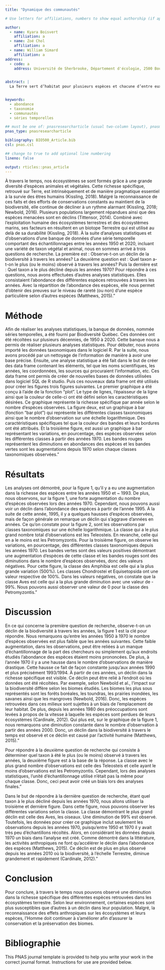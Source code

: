 ```yaml
---
title: "Dynamique des communautés"

# Use letters for affiliations, numbers to show equal authorship (if applicable) and to indicate the corresponding author

author:
  - name: Kyara Boisvert
    affiliation: a
  - name: Zoé Chol
    affiliation: a
  - name: William Simard
    affiliation: a
address:
  - code: a
    address: Université de Sherbrooke, Département d'écologie, 2500 Boulevard de l'Université, Sherbrooke, Québec, J1N 3C6
  

abstract: |
  La Terre sert d’habitat pour plusieurs espèces et chacune d’entre eux ont une importance. Les écosystèmes retrouvés sur notre planète permettent d’assurer la survie des êtres humains. Cependant, plusieurs personnes ont des désirs plus grand que la survie, ce qui cause la destruction des écosystèmes, causant ainsi des déclins dans les différentes populations ou même l’extinction de certaines espèces. De cette façon, des études sur la biodiversité son possible afin d’observer l’état de celle-ci pour ensuite sensibiliser, conserver et préserver les écosystèmes. Aussi, des analyses statistiques permettent d’obtenir de l’information importantes afin de confirmer ou d’infirmer des prémisses.


keywords:
  - abondance
  - taxonomie
  - communautés
  - séries temporelles

## must be one of: pnasresearcharticle (usual two-column layout), pnasmathematics (one column layout), or pnasinvited (invited submissions only)
pnas_type: pnasresearcharticle

bibliography: BIO500_Article.bib
csl: pnas.csl

## change to true to add optional line numbering
lineno: false

output: rticles::pnas_article
---
```


À travers le temps, nos écosystèmes se sont formés grâce à une grande diversité d’espèces animales et végétales. Cette richesse spécifique, retrouvé sur Terre, est intrinsèquement et de manière pragmatique essentiel à la survie des êtres humains (Kissling, 2018). Malgré la reconnaissance de ces faits et des efforts de conservations constants au maintient de la biodiversité, elle continue de décliner à un rythme alarmant (Kissling, 2018; Newbold, 2016). Plusieurs populations largement répandues ainsi que des espèces menacées sont en déclins (Tittensor, 2014). Combiné avec l’exploitation humaine des écosystèmes terrestres et des écosystèmes marins, ses facteurs en résultent en un biotope Terrestre qui est utilisé au delà de sa durabilité (Kissling, 2018). À la suite d’analyses statistiques et d’observations d’une banque de données d’une série temporelle comportant des échantillonnages entre les années 1950 et 2020, incluant une variété de taxon végétal et animal, nous en sommes arrivé à trois questions de recherche. La première est : Observe-t-on un déclin de la biodiversité à travers les années? La deuxième question est : Quel taxon a-t-on le plus (ou le moins) observé à travers les années? Puis la dernière est : Quel taxon a le plus décliné depuis les années 1970? Pour répondre à ces questions, nous avons effectuées d’autres analyses statistiques. Elles consistaient l’abondance des différentes espèces retrouvées à travers les années. Avec la répartition de l’abondance des espèces, elle nous permet d’obtenir des preuves sur le niveau de rareté (ou non) d’une espèce particulière selon d’autres espèces (Matthews, 2015)."


# Méthode

Afin de réaliser les analyses statistiques, la banque de données, nommée séries temporelles, a été fourni par Biodiversité Québec. Ces données ont été récoltées sur plusieurs décennies, de 1950 à 2020. Cette banque nous a permis de réaliser plusieurs analyses statistiques. Pour débuter, nous avons importé les données taxonomiques dans le logiciel R. Par la suite, nous avons procédé par un nettoyage de l’information de manière à avoir une base précise. Ensuite, une analyse statistique a été fait dans le but de créer des data frame contenant les éléments, tel que les noms scientifiques, les années, les coordonnées, les sources qui procuraient l’information, etc. Ces data frame ont permis de créer de nouvelles bases de données utilisées dans logiciel SQL de R studio. Puis ces nouveaux data frame ont été utilisés pour créer les figures trois figures suivantes. Le premier graphique a été conçu à l’aide de la fonction “plot”. Le type de lignes, l’épaisseur de la ligne ainsi que la couleur de celle-ci ont été défini selon les caractéristiques désirées. Ce graphique représente la richesse spécifique par année selon le nombre d’espèces observées. La figure deux, est un graphique à bar (fonction “bar plot”) qui représente les différentes classes taxonomiques ainsi que le nombre d’observation sur une échelle logarithmique. Des caractéristiques spécifiques tel que la couleur des bandes et leurs bordures ont été attribués. Et la troisième figure, est aussi un graphique à bar représentant les variations, en pourcentage, des espèces observées selon les différentes classes à partir des années 1970. Les bandes rouges représentent les diminutions en abondances des espèces et les bandes vertes sont les augmentations depuis 1970 selon chaque classes taxonomiques observées." 


# Résultats

Les analyses ont démontré, pour la figure 1, qu’il y a eu une augmentation dans la richesse des espèces entre les années 1950 et ~ 1993. De plus, nous observons, sur la figure 1, une forte augmentation du nombre d’espèces observées lors des années 1970. Cependant, nous pouvons aussi voir un déclin dans l’abondance des espèces à partir de l’année 1995. À la suite de cette année, 1995, il y a quelques hausses d’espèces observées, mais de façon générale on remarque un déclin qui s’aggrave d’années en années. Ce qu’on constate pour la figure 2, sont les observations par classes taxonomiques sur une échelle logarithmique. La classe qui a le plus grand nombre total d’observations est les Teleosteis. En revanche, celle qui en a le moins est les Petromyzontis. Pour la troisième figure, on observe les variations, en pourcentage, des différentes classes taxonomiques depuis les années 1970. Les bandes vertes sont des valeurs positives démontrant une augmentation d’espèces de cette classe et les bandes rouges sont des diminutions dans le nombre d’espèces observées, donc des valeurs négatives. Pour cette figure, la classe des Amphibia est celle qui a la plus grande variation (500%). Les classes Chondrostei et Equisetopsida ont une valeur respective de 100%. Dans les valeurs négatives, on constate que la classe Aves est celle qui a la plus grande diminution avec une valeur de - 99%. Nous pouvons aussi observer une valeur de 0 pour la classe des Petromyzontis."
 
  
# Discussion

En ce qui concerne la première question de recherche, observe-t-on un déclin de la biodiversité à travers les années, la figure 1 est la clé pour répondre. Nous remarquons qu’entre les années 1950 à 1970 le nombre d’espèces observées est plus faible que les années suivantes. Cette faible augmentation, dans les observations, peut être reliées à un manque d’échantillonnage de la part des chercheurs ou simplement qu’aux endroits étudiés l’abondance des espèces étaient moins prononcées. De plus, à l’année 1970 il y a une hausse dans le nombre d’observations de manière drastique. Cette hausse ce fait de façon constante jusqu’aux années 1990 et plus précisément 1993/1994. À partir de ces années, un déclin dans la richesse spécifique est visible. Ce déclin peut être relié à l’endroit où les données ont été récoltées. Par exemple, selon Newbold et al., l’impact sur la biodiversité diffère selon les biomes étudiés. Les biomes les plus sous représentés sont les forêts boréales, les toundras, les prairies inondées, les savanes ainsi que les mangroves (Newbold, 2016). Donc, les espèces retrouvées dans ces milieux sont sujettes à un biais de l’emplacement de leur habitat. De plus, depuis les années 1980 des préoccupations sont levées à propos de la vitesse à laquelle les espèces sont perdues de leurs écosystèmes (Cardinale, 2012). Qui plus est, sur le graphique de la figure 1, nous remarquons une diminution constante dans le nombre d’observation à partir des années 2000. Donc, un déclin dans la biodiversité à travers le temps est observé et ce déclin est causé par l’activité humaine (Matthews, 2015)." 

Pour répondre à la deuxième question de recherche qui consiste à déterminer quel taxon à été le plus (ou le moins) observé à travers les années, la deuxième figure est à la base de la réponse. La classe avec le plus grand nombre d’observations est celle des Teleosteis et celle ayant le moins d’observations est les Petromyzontis. Cependant, lors des analyses statistiques, l’unité d’échantillonnage utilisé n’était pas la même pour chaque classe. Donc, ceci peut avoir créé un biais lors des analyses finales."

Dans le but de répondre à la dernière question de recherche, étant quel taxon à le plus décliné depuis les années 1970, nous allons utiliser la troisième et dernière figure. Dans cette figure, nous pouvons observer les différentes variations selon la classe. La classe démontrant le plus grand déclin est celle des Aves, les oiseaux. Une diminution de 99% est observé. Toutefois, les données pour créer ce graphique inclut seulement les observations depuis les années 1970, puisqu’entre 1950 et 1970 il y avait très peu d’échantillons récoltés. Alors, en considérant les données depuis 1970 un biais dans l’analyse est créé. Comme démontré dans la littérature, les activités anthropiques ne font qu’accélérer le déclin dans l’abondance des espèces (Matthews, 2015). Ce déclin est de plus en plus observé depuis les années 2010 où la biodiversité, à l’échelle Terrestre, diminue grandement et rapidement (Cardinale, 2012)."

# Conclusion

Pour conclure, à travers le temps nous pouvons observé une diminution dans la richesse spécifique des différentes espèces retrouvées dans les écosystèmes terrestre. Selon leur environnement, certaines espèces sont plus susceptibles que d’autres à un déclin dans leur population. Malgré, la reconnaissance des effets anthropiques sur les écosystèmes et leurs espèces, l’Homme doit continuer à s’améliorer afin d’assurer la conservation et la préservation des biomes. 

# Bibliographie
This PNAS journal template is provided to help you write your work in the correct journal format. Instructions for use are provided below.



<!-- Leave these lines as they are at the end of your .Rmd file to ensure placement of methods & acknowledgements sections before the references-->

